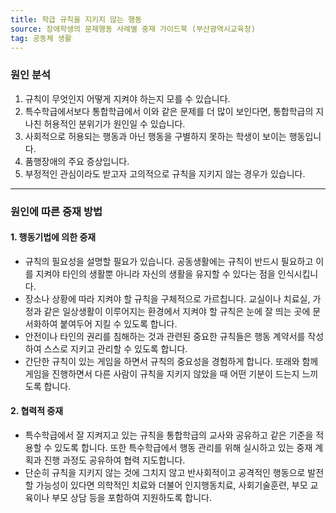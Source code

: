 ```yaml
---
title: 학급 규칙을 지키지 않는 행동
source: 장애학생의 문제행동 사례별 중재 가이드북 (부산광역시교육청)
tag: 공동체 생활
---
```


### 원인 분석

1. 규칙이 무엇인지 어떻게 지켜야 하는지 모를 수 있습니다.
2. 특수학급에서보다 통합학급에서 이와 같은 문제를 더 많이 보인다면, 통합학급의 지나친 허용적인 분위기가 원인일 수 있습니다.
3. 사회적으로 허용되는 행동과 아닌 행동을 구별하지 못하는 학생이 보이는 행동입니다.
4. 품행장애의 주요 증상입니다.
5. 부정적인 관심이라도 받고자 고의적으로 규칙을 지키지 않는 경우가 있습니다.

---

### 원인에 따른 중재 방법

#### 1. 행동기법에 의한 중재

- 규칙의 필요성을 설명할 필요가 있습니다. 공동생활에는 규칙이 반드시 필요하고 이를 지켜야 타인의 생활뿐 아니라 자신의 생활을 유지할 수 있다는 점을 인식시킵니다.
- 장소나 상황에 따라 지켜야 할 규칙을 구체적으로 가르칩니다. 교실이나 치료실, 가정과 같은 일상생활이 이루어지는 환경에서 지켜야 할 규칙은 눈에 잘 띄는 곳에 문서화하여 붙여두어 지킬 수 있도록 합니다.
- 안전이나 타인의 권리를 침해하는 것과 관련된 중요한 규칙들은 행동 계약서를 작성하여 스스로 지키고 관리할 수 있도록 합니다.
- 간단한 규칙이 있는 게임을 하면서 규칙의 중요성을 경험하게 합니다. 또래와 함께 게임을 진행하면서 다른 사람이 규칙을 지키지 않았을 때 어떤 기분이 드는지 느끼도록 합니다.

#### 2. 협력적 중재

- 특수학급에서 잘 지켜지고 있는 규칙을 통합학급의 교사와 공유하고 같은 기준을 적용할 수 있도록 합니다. 또한 특수학급에서 행동 관리를 위해 실시하고 있는 중재 계획과 진행 과정도 공유하여 협력 지도합니다.
- 단순히 규칙을 지키지 않는 것에 그치지 않고 반사회적이고 공격적인 행동으로 발전할 가능성이 있다면 의학적인 치료와 더불어 인지행동치료, 사회기술훈련, 부모 교육이나 부모 상담 등을 포함하여 지원하도록 합니다.
